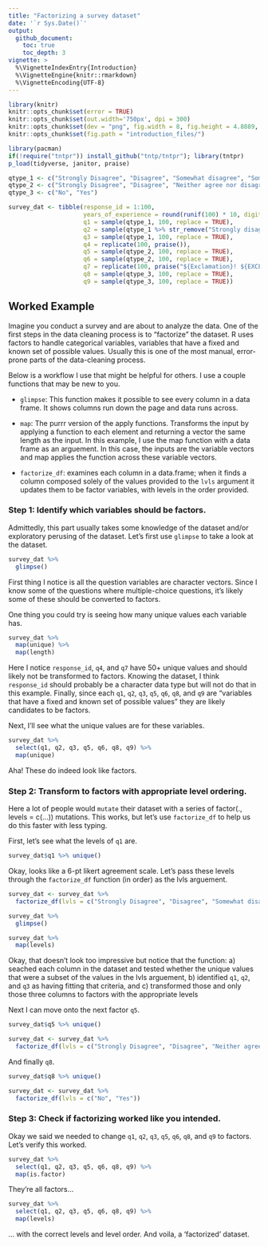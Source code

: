 ```yaml
---
title: "Factorizing a survey dataset"
date: '`r Sys.Date()`'
output:
  github_document:
    toc: true
    toc_depth: 3
vignette: >
  %\VignetteIndexEntry{Introduction}
  %\VignetteEngine{knitr::rmarkdown}
  %\VignetteEncoding{UTF-8}
---
```


```r
library(knitr)
knitr::opts_chunk$set(error = TRUE)
knitr::opts_chunk$set(out.width='750px', dpi = 300)
knitr::opts_chunk$set(dev = "png", fig.width = 8, fig.height = 4.8889, dpi = 300)
knitr::opts_chunk$set(fig.path = "introduction_files/")
```

```r
library(pacman)
if(!require("tntpr")) install_github("tntp/tntpr"); library(tntpr)
p_load(tidyverse, janitor, praise)
```

```r
qtype_1 <- c("Strongly Disagree", "Disagree", "Somewhat disagree", "Somewhat agree", "Agree", "Strongly agree")
qtype_2 <- c("Strongly Disagree", "Disagree", "Neither agree nor disagree", "Agree", "Strongly agree")
qtype_3 <- c("No", "Yes")

survey_dat <- tibble(response_id = 1:100, 
                     years_of_experience = round(runif(100) * 10, digits = 0), 
                     q1 = sample(qtype_1, 100, replace = TRUE), 
                     q2 = sample(qtype_1 %>% str_remove("Strongly disagree"), 100, replace = TRUE), 
                     q3 = sample(qtype_1, 100, replace = TRUE), 
                     q4 = replicate(100, praise()), 
                     q5 = sample(qtype_2, 100, replace = TRUE), 
                     q6 = sample(qtype_2, 100, replace = TRUE), 
                     q7 = replicate(100, praise("${Exclamation}! ${EXCLAMATION}!-${EXCLAMATION}! This is just ${adjective}!")),
                     q8 = sample(qtype_3, 100, replace = TRUE),
                     q9 = sample(qtype_3, 100, replace = TRUE))

```

## Worked Example

Imagine you conduct a survey and are about to analyze the data. One of the first steps in the data cleaning process is to "factorize" the dataset. R uses factors to handle categorical variables, variables that have a fixed and known set of possible values. Usually this is one of the most manual, error-prone parts of the data-cleaning process.

Below is a workflow I use that might be helpful for others. I use a couple functions that may be new to you.

- `glimpse`: This function makes it possible to see every column in a data frame. It shows columns run down the page and data runs across.

- `map`: The purrr version of the apply functions. Transforms the input by applying a function to each element and returning a vector the same length as the input. In this example, I use the map function with a data frame as an arguement. In this case, the inputs are the variable vectors and map applies the function across these variable vectors.

- `factorize_df`: examines each column in a data.frame; when it finds a column composed solely of the values provided to the `lvls` argument it updates them to be factor variables, with levels in the order provided.

### Step 1: Identify which variables should be factors.

Admittedly, this part usually takes some knowledge of the dataset and/or exploratory perusing of the dataset. Let's first use `glimpse` to take a look at the dataset.

```r
survey_dat %>% 
  glimpse()
```

First thing I notice is all the question variables are character vectors. Since I know some of the questions where multiple-choice questions, it's likely some of these should be converted to factors.

One thing you could try is seeing how many unique values each variable has. 

```r
survey_dat %>% 
  map(unique) %>% 
  map(length)
```

Here I notice `response_id`, `q4`, and `q7` have 50+ unique values and should likely not be transformed to factors. Knowing the dataset, I think `response_id` should probably be a character data type but will not do that in this example.  Finally, since each `q1`, `q2`, `q3`, `q5`, `q6`, `q8`, and `q9` are "variables that have a fixed and known set of possible values" they are likely candidates to be factors.

Next, I'll see what the unique values are for these variables.

```r
survey_dat %>% 
  select(q1, q2, q3, q5, q6, q8, q9) %>% 
  map(unique)
```

Aha! These do indeed look like factors.

### Step 2: Transform to factors with appropriate level ordering.

Here a lot of people would `mutate` their dataset with a series of factor(., levels = c(...)) mutations. This works, but let's use `factorize_df` to help us do this faster with less typing.

First, let's see what the levels of `q1` are.

```r
survey_dat$q1 %>% unique()
```

Okay, looks like a 6-pt likert agreement scale. Let's pass these levels through the `factorize_df` function (in order) as the lvls arguement.

```r
survey_dat <- survey_dat %>% 
  factorize_df(lvls = c("Strongly Disagree", "Disagree", "Somewhat disagree", "Somewhat agree", "Agree", "Strongly agree"))

survey_dat %>% 
  glimpse()

survey_dat %>% 
  map(levels)
```

Okay, that doesn't look too impressive but notice that the function: 
  a) seached each column in the dataset and tested whether the unique values that were a subset of the values in the lvls arguement, 
  b) identified `q1`, `q2`, and `q3` as having fitting that criteria, and
  c) transformed those and only those three columns to factors with the appropriate levels

Next I can move onto the next factor `q5`.

```r
survey_dat$q5 %>% unique()
```

```r
survey_dat <- survey_dat %>% 
  factorize_df(lvls = c("Strongly Disagree", "Disagree", "Neither agree nor disagree", "Agree", "Strongly agree"))
```

And finally `q8`.

```r
survey_dat$q8 %>% unique()
```

```r
survey_dat <- survey_dat %>% 
  factorize_df(lvls = c("No", "Yes"))
```


### Step 3: Check if factorizing worked like you intended.

Okay we said we needed to change `q1`, `q2`, `q3`, `q5`, `q6`, `q8`, and `q9` to factors. Let's verify this worked.

```r
survey_dat %>% 
  select(q1, q2, q3, q5, q6, q8, q9) %>% 
  map(is.factor)
```

They're all factors...

```r
survey_dat %>% 
  select(q1, q2, q3, q5, q6, q8, q9) %>% 
  map(levels)
```

... with the correct levels and level order. And voila, a 'factorized' dataset.
